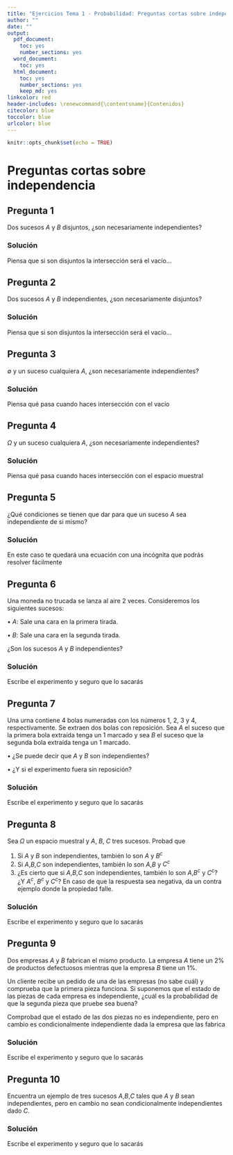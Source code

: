 ```yaml
---
title: "Ejercicios Tema 1 - Probabilidad: Preguntas cortas sobre independencia"
author: ""
date: ""
output:
  pdf_document:
    toc: yes
    number_sections: yes
  word_document:
    toc: yes
  html_document: 
    toc: yes
    number_sections: yes
    keep_md: yes
linkcolor: red
header-includes: \renewcommand{\contentsname}{Contenidos}
citecolor: blue
toccolor: blue
urlcolor: blue
---
```


```r
knitr::opts_chunk$set(echo = TRUE)
```

# Preguntas cortas sobre independencia

## Pregunta 1
Dos sucesos $A$ y $B$ disjuntos, ¿son necesariamente independientes?

### Solución
Piensa que si son disjuntos la intersección será el vacío...

## Pregunta 2
Dos sucesos $A$ y $B$ independientes, ¿son necesariamente disjuntos?

### Solución
Piensa que si son disjuntos la intersección será el vacío...

## Pregunta 3
$\emptyset$ y un suceso cualquiera $A$, ¿son necesariamente independientes?

### Solución
Piensa qué pasa cuando haces intersección con el vacío

## Pregunta 4
$\Omega$ y un suceso cualquiera $A$, ¿son necesariamente independientes?

### Solución
Piensa qué pasa cuando haces intersección con el espacio muestral

## Pregunta 5
¿Qué condiciones se tienen que dar para que un suceso $A$ sea independiente de si mismo?

### Solución
En este caso te quedará una ecuación con una incógnita que podrás resolver fácilmente

## Pregunta 6
Una moneda no trucada se lanza al aire 2 veces. Consideremos los siguientes sucesos:

• $A$: Sale una cara en la primera tirada.

• $B$: Sale una cara en la segunda tirada.

¿Son los sucesos $A$ y $B$ independientes?

### Solución
Escribe el experimento y seguro que lo sacarás

## Pregunta 7
Una urna contiene 4 bolas numeradas con los números 1, 2, 3 y 4, respectivamente. Se extraen dos bolas con reposición. Sea $A$ el suceso que la primera bola extraída tenga un 1 marcado y sea $B$ el suceso que la segunda bola extraída tenga un 1 marcado.

• ¿Se puede decir que $A$ y $B$ son independientes?

• ¿Y si el experimento fuera sin reposición?

### Solución
Escribe el experimento y seguro que lo sacarás

## Pregunta 8
Sea $\Omega$ un espacio muestral y $A$, $B$, $C$ tres sucesos. Probad que

1. Si $A$ y $B$ son independientes, también lo son $A$ y $B^c$
2. Si $A$,$B$,$C$ son independientes, también lo son $A$,$B$ y $C^c$
3. ¿Es cierto que si $A$,$B$,$C$ son independientes, también lo son $A$,$B^c$ y $C^c$? ¿Y $A^c$, $B^c$ y $C^c$? En caso de que la respuesta sea negativa, da un contra ejemplo donde la propiedad falle.

### Solución
Escribe el experimento y seguro que lo sacarás

## Pregunta 9
Dos empresas $A$ y $B$ fabrican el mismo producto. La empresa $A$ tiene un 2% de productos defectuosos mientras que la empresa $B$ tiene un 1%.

Un cliente recibe un pedido de una de las empresas (no sabe cuál) y comprueba que la primera pieza funciona. Si suponemos que el estado de las piezas de cada empresa es independiente, ¿cuál es la probabilidad de que la segunda pieza que pruebe sea buena?

Comprobad que el estado de las dos piezas no es independiente, pero en cambio es condicionalmente independiente dada la empresa que las fabrica

### Solución
Escribe el experimento y seguro que lo sacarás

## Pregunta 10
Encuentra un ejemplo de tres sucesos $A$,$B$,$C$ tales que $A$ y $B$ sean independientes, pero en cambio no sean condicionalmente independientes dado $C$.

### Solución
Escribe el experimento y seguro que lo sacarás

